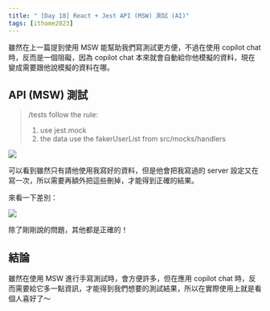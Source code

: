 ```yaml
---
title: " [Day 18] React + Jest API (MSW) 測試 (AI)"
tags: [ithome2023]
---
```



雖然在上一篇提到使用 MSW 能幫助我們寫測試更方便，不過在使用 copilot chat 時，反而是一個阻礙，因為 copilot chat 本來就會自動給你他模擬的資料，現在變成需要跟他說模擬的資料在哪。

## API (MSW) 測試

> /tests follow the rule:
>
> 1.  use jest.mock
> 2.  the data use the fakerUserList from src/mocks/handlers

<Img src={image_1} />

可以看到雖然只有請他使用我寫好的資料，但是他會把我寫過的 server 設定又在寫一次，所以需要再額外把這些刪掉，才能得到正確的結果。

來看一下差別：

<Img src={image_2} />

除了剛剛說的問題，其他都是正確的！

## 結論

雖然在使用 MSW 進行手寫測試時，會方便許多，但在應用 copilot chat 時，反而需要給它多一點資訊，才能得到我們想要的測試結果，所以在實際使用上就是看個人喜好了～
